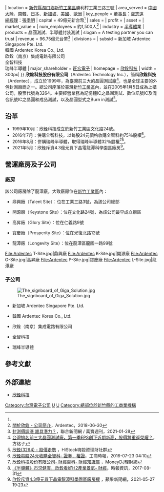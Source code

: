 {{Infobox_Company
| company_name = 欣銓科技股份有限公司
| company_name_en = Ardentec Technology Inc.
| company_logo = Ardentec logo.png
| company_type = [[上櫃公司|上櫃公司]]
| market_information = {{otc|3264}}（2005年1月5日上櫃）
| company_slogan = 
| local_code_name = TW
| local_code = 70751779
| foundation = {{ Start date and age |1999|10|11|}}
| location = {{ROC}}[[新竹縣|新竹縣]][[湖口鄉|湖口鄉]][[新竹工業區|新竹工業區]]勝利村工業三路三號
| area_served = [[中國大陸|中國大陸]]、[[南韓|南韓]]、[[日本|日本]]、[[新加坡|新加坡]]、[[美國|美國]]、[[歐洲|歐洲]]
| key_people = [[董事長|董事長]]：[[盧志遠|盧志遠]]<br/>[[總經理|總經理]]：[[張季明|張季明]]
| capital = 49億元新台幣<ref name="About"/>
| sales = 
| profit = 
| asset = 
| market_value = 
| num_employees = 約1,500人<ref name="About">[https://web.ardentec.com/?m=12  關於欣銓 - 公司簡介]，Ardentec，2018-06-30</ref>
| industry = [[半導體|半導體]]業
| products = 晶圓測試、半導體封裝測試
| slogan = A testing partner you can trust
| revenue = 96.75億元台幣<ref>[https://udn.com/news/story/6850/5211831 封測價調漲 誰具潛力？]，聯合新聞網 / 萬寶週刊，2021-01-28</ref>
| divisions = 
| subsid = 新加坡 Ardentec Singapore Pte. Ltd.<br/>韓國 Ardentec Korea Co., Ltd.<br/>欣銓（南京）集成電路有限公司<br/>全智科技<br/>瑞峰半導體
| major_shareholder = [[旺宏電子|旺宏電子]]
| homepage = [https://www.ardentec.com/ 欣銓科技]
| width = 300px|
}}
'''欣銓科技股份有限公司'''（Ardentec Technology Inc.），簡稱'''欣銓科技'''（Ardentec），成立於1999年，為臺灣前三大的晶圓測試廠<ref>[https://vocus.cc/article/5ee75f8ffd89780001071037 台灣排名前三大晶圓測試廠，第一季EPS創下近期新高，股價將重返榮耀？]，方格子</ref>，也是全球主要的外包封測廠商之一。總公司座落於臺灣[[新竹工業區|新竹工業區]]內，並在2005年1月5日成為上櫃公司，股票代號為3264。主要經營業務為記憶體IC之晶圓測試、數位訊號IC及混合訊號﻿IC之晶圓和成品測試，以及晶圓型式之Burn in測試<ref>[https://histock.tw/stock/3264 欣銓(3264) - 股價走勢] {{Wayback|url=https://histock.tw/stock/3264 |date=20201026063412 }}，HiStock嗨投資理財社群</ref>。

== 沿革 ==

* 1999年10月：欣銓科技成立於新竹工業區文化路24號。
* 2016年7月：併購全智科技，以每股24元價格收購全智科約75％股權<ref>[https://www.chinatimes.com/newspapers/20160723000170-260206?chdtv 欣銓每股24元收購全智科- 證券．權證]，工商時報，2016-07-23 04:10</ref>。
* 2016年8月：併購瑞峰半導體，取得瑞峰半導體32％股權<ref>[https://www.moneydj.com/KMDJ/wiki/WikiViewer.aspx?KEYID=344a2540-c624-438f-8915-aaff650c2e43 欣銓科技股份有限公司- 財經百科- 財經知識庫] {{Wayback|url=https://www.moneydj.com/KMDJ/wiki/WikiViewer.aspx?KEYID=344a2540-c624-438f-8915-aaff650c2e43 |date=20150515172406 }}，MoneyDJ理財網</ref><ref>[https://www.chinatimes.com/realtimenews/20170831004417-260410?chdtv 《半導體》市況健康，欣銓看好H2產業景氣- 財經]，時報資訊，2017-08-31</ref>。
* 2021年5月：欣銓斥資4.3億元買下晶電龍潭科學園區廠房<ref>[https://tw.appledaily.com/property/20210527/YATIAWEXT5ERHO3NW5I6XTTZSQ/ 欣銓斥資4.3億元買下晶電龍潭科學園區廠房權] {{Wayback|url=https://tw.appledaily.com/property/20210527/YATIAWEXT5ERHO3NW5I6XTTZSQ/ |date=20210628194048 }}，蘋果新聞網，2021-05-27 19:23</ref>。

==營運廠房及子公司==
=== 廠房 ===
該公司廠房除了龍潭廠，大致廠房位在[[新竹工業區|新竹工業區]]內：
* {{flagicon|TWN}}鼎興廠（Talent Site）：位在工業三路3號，為該公司總部
* {{flagicon|TWN}}開源廠（Keystone Site）：位在文化路24號，為該公司最早成立廠區
* {{flagicon|TWN}}高昇廠（Glory Site）：位在仁義路9號
* {{flagicon|TWN}}寶慶廠（Prosperity Site）：位在光復北路12號
* {{flagicon|TWN}}龍潭廠（Longevity Site）：位在龍潭區龍園一路99號
<gallery widths="160px" heights="120px" perrow="4" align="right">
File:Ardentec T-Site.jpg|鼎興廠
File:Ardentec K-Site.jpg|開源廠
File:Ardentec G-Site.jpg|高昇廠
File:Ardentec P-Site.jpg|寶慶廠
File:Ardentec L-Site.jpg|龍潭廠
</gallery>

=== 子公司 ===
[[File:The_signboard_of_Giga_Solution.jpg|thumb]]
* {{flagicon|SGP}}新加坡 Ardentec Singapore Pte. Ltd.
* {{flagicon|KOR}}韓國 Ardentec Korea Co., Ltd.
* {{flagicon|CHNML}}欣銓（南京）集成電路有限公司
* {{flagicon|TWN}}全智科技
* {{flagicon|TWN}}瑞峰半導體

== 參考文獻 ==
{{commons category|Ardentec}}
{{reflist}}

== 外部連結 ==

* {{zh-tw}}{{zh-cn}}{{en}}[https://www.ardentec.com/ 欣銓科技] {{Wayback|url=https://www.ardentec.com/ |date=20210211043835 }}

[[Category:台灣電子公司|Category:台灣電子公司]]
[[Category:1999年台灣建立|U]]
[[Category:1999年成立的公司|U]]
[[Category:總部位於新竹縣的工商業機構|Category:總部位於新竹縣的工商業機構]]